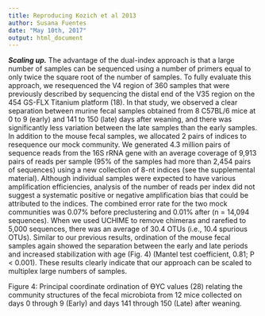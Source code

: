 ```yaml
---
title: Reproducing Kozich et al 2013
author: Susana Fuentes
date: "May 10th, 2017"
output: html_document
---
```


***Scaling up.***
The advantage of the dual-index approach is that a large number of samples can be sequenced using a number of primers equal to only twice the square root of the number of samples. To fully evaluate this approach, we resequenced the V4 region of 360 samples that were previously described by sequencing the distal end of the V35 region on the 454 GS-FLX Titanium platform (18). In that study, we observed a clear separation between murine fecal samples obtained from 8 C57BL/6 mice at 0 to 9 (early) and 141 to 150 (late) days after weaning, and there was significantly less variation between the late samples than the early samples. In addition to the mouse fecal samples, we allocated 2 pairs of indices to resequence our mock community. We generated 4.3 million pairs of sequence reads from the 16S rRNA gene with an average coverage of 9,913 pairs of reads per sample (95% of the samples had more than 2,454 pairs of sequences) using a new collection of 8-nt indices (see the supplemental material). Although individual samples were expected to have various amplification efficiencies, analysis of the number of reads per index did not suggest a systematic positive or negative amplification bias that could be attributed to the indices. The combined error rate for the two mock communities was 0.07% before preclustering and 0.01% after (n = 14,094 sequences). When we used UCHIME to remove chimeras and rarefied to 5,000 sequences, there was an average of 30.4 OTUs (i.e., 10.4 spurious OTUs). Similar to our previous results, ordination of the mouse fecal samples again showed the separation between the early and late periods and increased stabilization with age (Fig. 4) (Mantel test coefficient, 0.81; P < 0.001). These results clearly indicate that our approach can be scaled to multiplex large numbers of samples.

Figure 4:
Principal coordinate ordination of ϴYC values (28) relating the community structures of the fecal microbiota from 12 mice collected on days 0 through 9 (Early) and days 141 through 150 (Late) after weaning.


